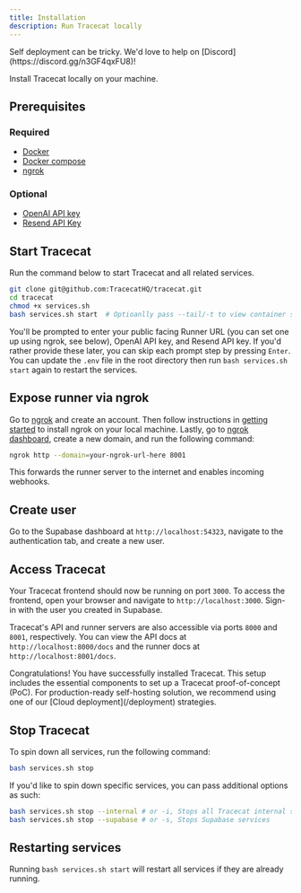 ```yaml
---
title: Installation
description: Run Tracecat locally
---
```


<Note>
  Self deployment can be tricky. We'd love to help on
  [Discord](https://discord.gg/n3GF4qxFU8)!
</Note>

Install Tracecat locally on your machine.

## Prerequisites

### Required

- [Docker](https://docs.docker.com/get-docker/)
- [Docker compose](https://docs.docker.com/compose/install/)
- [ngrok](https://ngrok.com/)

### Optional

- [OpenAI API key](https://platform.openai.com/signup)
- [Resend API Key](https://resend.com/docs/introduction)

## Start Tracecat

Run the command below to start Tracecat and all related services.

```bash
git clone git@github.com:TracecatHQ/tracecat.git
cd tracecat
chmod +x services.sh
bash services.sh start  # Optioanlly pass --tail/-t to view container standard outputs
```

You'll be prompted to enter your public facing Runner URL (you can set one up using ngrok, see below), OpenAI API key, and Resend API key.
If you'd rather provide these later, you can skip each prompt step by pressing `Enter`.
You can update the `.env` file in the root directory then run `bash services.sh start` again to restart the services.

## Expose runner via ngrok

Go to [ngrok](https://ngrok.com/) and create an account.
Then follow instructions in [getting started](https://dashboard.ngrok.com/get-started/setup) to install ngrok on your local machine.
Lastly, go to [ngrok dashboard](https://dashboard.ngrok.com/cloud-edge/domains), create a new domain, and run the following command:

```bash
ngrok http --domain=your-ngrok-url-here 8001
```

<Note>
  This forwards the runner server to the internet and enables incoming webhooks.
</Note>

## Create user

Go to the Supabase dashboard at `http://localhost:54323`, navigate to the authentication tab, and create a new user.

## Access Tracecat

Your Tracecat frontend should now be running on port `3000`.
To access the frontend, open your browser and navigate to `http://localhost:3000`.
Sign-in with the user you created in Supabase.

Tracecat's API and runner servers are also accessible via ports `8000` and `8001`, respectively.
You can view the API docs at `http://localhost:8000/docs` and the runner docs at `http://localhost:8001/docs`.

<Check>
  Congratulations! You have successfully installed Tracecat. This setup includes
  the essential components to set up a Tracecat proof-of-concept (PoC). For
  production-ready self-hosting solution, we recommend using one of our [Cloud
  deployment](/deployment) strategies.
</Check>

## Stop Tracecat

To spin down all services, run the following command:

```bash
bash services.sh stop
```

If you'd like to spin down specific services, you can pass additional options as such:

```bash
bash services.sh stop --internal # or -i, Stops all Tracecat internal services
bash services.sh stop --supabase # or -s, Stops Supabase services
```

## Restarting services

Running `bash services.sh start` will restart all services if they are already running.
